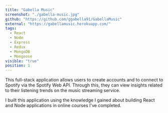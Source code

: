 ```yaml
---
title: "Gabella Music"
screenshot: "./gabella-music.jpg"
github: "https://github.com/ggabella91/GabellaMusic"
external: "https://gabellamusic.herokuapp.com/"
tags:
  - React
  - Node
  - Express
  - Redux
  - MongoDB
  - Mongoose
visible: "true"
position: 1
---
```


This full-stack application allows users to create accounts and to connect to Spotify via the Spotify Web API. Through this, they can view insights related to their listening trends on the music streaming service.

I built this application using the knowledge I gained about building React and Node applications in online courses I've completed.